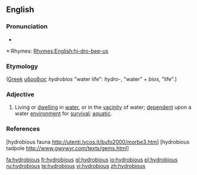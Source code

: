 ==English==

===Pronunciation===
*{{audio|en-us-hydrobious.ogg|Audio (US)}}

*:Rhymes: [[Rhymes:English:hi-dro-bee-us]]

===Etymology===
([[Greek]] [[υδροβιος]] ''hydrobios'' "water life": ''hydro-'', "water" + ''bios'', "life".)

===Adjective===
{{en-adj}} 

# Living or [[dwelling]] in [[water]], or in the [[vacinity]] of water; [[dependent]] upon a water [[environment]] for [[survival]]; [[aquatic]].

===References===
[hydrobious fauna http://utenti.lycos.it/bufo2000/morbe3.htm]
[hydrobious tadpole http://www.gwywyr.com/texts/gems.html]

{{bottom}}


[[fa:hydrobious]]
[[fr:hydrobious]]
[[gl:hydrobious]]
[[io:hydrobious]]
[[pl:hydrobious]]
[[ru:hydrobious]]
[[te:hydrobious]]
[[vi:hydrobious]]
[[zh:hydrobious]]